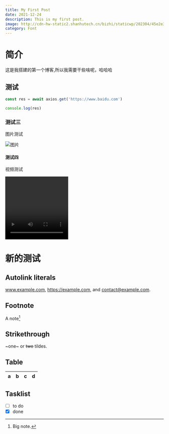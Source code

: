 ```yaml
---
title: My First Post
date: 2021-12-24
description: This is my first post.
image: http://cdn-hw-static2.shanhutech.cn/bizhi/staticwp/202304/45e2e370615f8766e0eae1d13f59274b--1195357847.jpg
category: Font
---
```

# 简介
这是我搭建的第一个博客,所以我需要干些啥呢，哈哈哈
## 测试

```js
const res = await axios.get('https://www.baidu.com')

console.log(res)
```
### 测试三
图片测试

![图片](https://pic1.zhimg.com/v2-bdf7308b84702922e6d0e1a85d9c7b08_l.jpg?source=1def8aca)
#### 测试四
视频测试

<Video width='200' height='200' url='//player.bilibili.com/player.html?isOutside=true&aid=1654914731&bvid=BV1WE421F7mM&cid=1557409429&p=1'></Video>

# 新的测试
## Autolink literals

www.example.com, https://example.com, and contact@example.com.

## Footnote

A note[^1]

[^1]: Big note.

## Strikethrough

~one~ or ~~two~~ tildes.

## Table

| a | b  |  c |  d  |
| - | :- | -: | :-: |

## Tasklist

* [ ] to do
* [x] done
